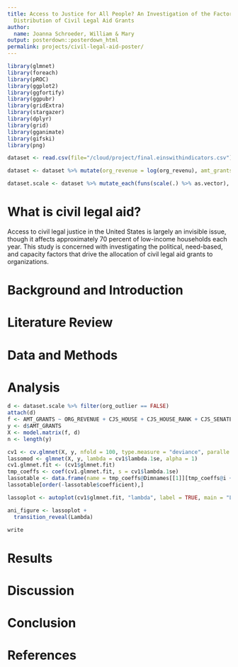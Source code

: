 ```yaml
---
title: Access to Justice for All People? An Investigation of the Factors Driving the
  Distribution of Civil Legal Aid Grants
author:
  name: Joanna Schroeder, William & Mary
output: posterdown::posterdown_html
permalink: projects/civil-legal-aid-poster/
---
```

<style>
.section h4 {
    break-before: column;
    }
</style>

```r
library(glmnet)
library(foreach)
library(pROC)
library(ggplot2)
library(ggfortify)
library(ggpubr)
library(gridExtra)
library(stargazer)
library(dplyr)
library(grid)
library(gganimate)
library(gifski)
library(png)

dataset <- read.csv(file="/cloud/project/final.einswithindicators.csv")

dataset <- dataset %>% mutate(org_revenue = log(org_revenu), amt_grants_log = log(amt_grants), RURALPOP10PER = (RURALPOP10/TOTPOP10)*100, MINORITYPOP10PER = (MINORITY10/TOTPOP10)*100)

dataset.scale <- dataset %>% mutate_each(funs(scale(.) %>% as.vector), vars = c("org_revenue", "CJS_house", "CJS_house_", "CJS_senate", "CJS_sena_1", "gov_pres_p", "pop_dens", "HIGHSCHOOL", "FOREI_BORN", "NOT_ENG_HO", "VETERAN", "RENT_UNIT", "FIXBB", "POVERTY", "POVERTY125", "UNDER18", "OVER59", "competition_10", "competition_30", "RURALPOP10PER",  "MINORITYPOP10PER")) %>% rename("ORG_REVENUE" = "org_revenue", "CJS_HOUSE" = "CJS_house", "CJS_HOUSE_RANK" = "CJS_house_", "CJS_SENATE" = "CJS_senate", "CJS_SENATE_RANK" = "CJS_sena_1", "GOV_PRES" = "gov_pres_p", "POP_DENS" = "pop_dens", "COMPETITION10" = "competition_10", "COMPETITION30" = "competition_30", "RURAL" = "RURALPOP10PER", "MINORITY" = "MINORITYPOP10PER", "AMT_GRANTS" = "amt_grants_log", "AMT_LSC_GRANTS" = "amt_LSC_gr", "YEAR" = "year_") %>% select("Latitude", "Longitude", "ein", "YEAR", "org_outlier", "AMT_GRANTS", "LSC", "AMT_LSC_GRANTS", "ORG_REVENUE","COMPETITION10", "COMPETITION30", "CJS_HOUSE", "CJS_HOUSE_RANK", "CJS_SENATE", "CJS_SENATE_RANK", "GOV_PRES", "POP_DENS", "HIGHSCHOOL", "FOREI_BORN", "NOT_ENG_HO", "VETERAN", "RENT_UNIT", "FIXBB", "POVERTY", "POVERTY125", "UNDER18", "OVER59", "RURAL",  "MINORITY")
```


# What is civil legal aid?
Access to civil legal justice in the United States is largely an invisible issue, though it affects approximately 70 percent of low-income households each year. This study is concerned with investigating the political, need-based, and capacity factors that drive the allocation of civil legal aid grants to organizations.

# Background and Introduction

# Literature Review

####

# Data and Methods

# Analysis

``` r
d <- dataset.scale %>% filter(org_outlier == FALSE)
attach(d)
f <- AMT_GRANTS ~ ORG_REVENUE + CJS_HOUSE + CJS_HOUSE_RANK + CJS_SENATE + CJS_SENATE_RANK + GOV_PRES + POP_DENS + FIXBB + HIGHSCHOOL +  FOREI_BORN + NOT_ENG_HO + VETERAN + RENT_UNIT + POVERTY + POVERTY125 + UNDER18 + OVER59 + COMPETITION10 + COMPETITION30 + RURAL + MINORITY
y <- d$AMT_GRANTS
X <- model.matrix(f, d)
n <- length(y)

cv1 <- cv.glmnet(X, y, nfold = 100, type.measure = "deviance", paralle = TRUE, alpha = 1)
lassomod <- glmnet(X, y, lambda = cv1$lambda.1se, alpha = 1)
cv1.glmnet.fit <- (cv1$glmnet.fit)
tmp_coeffs <- coef(cv1.glmnet.fit, s = cv1$lambda.1se)
lassotable <- data.frame(name = tmp_coeffs@Dimnames[[1]][tmp_coeffs@i + 1], coefficient = tmp_coeffs@x)
lassotable[order(-lassotable$coefficient),]

lassoplot <- autoplot(cv1$glmnet.fit, "lambda", label = TRUE, main = "LASSO (alpha = 1)") + ylim(-1,1.5) + theme(legend.position="none") + theme(legend.title = element_text(size=20)) + theme(legend.text = element_text(size = 18)) + geom_vline(mapping = NULL, data = NULL, xintercept = log(cv1$lambda.1se), na.rm = FALSE, show.legend = FALSE)

ani_figure <- lassoplot +
  transition_reveal(Lambda)

write
```


####

# Results

# Discussion

# Conclusion

# References
